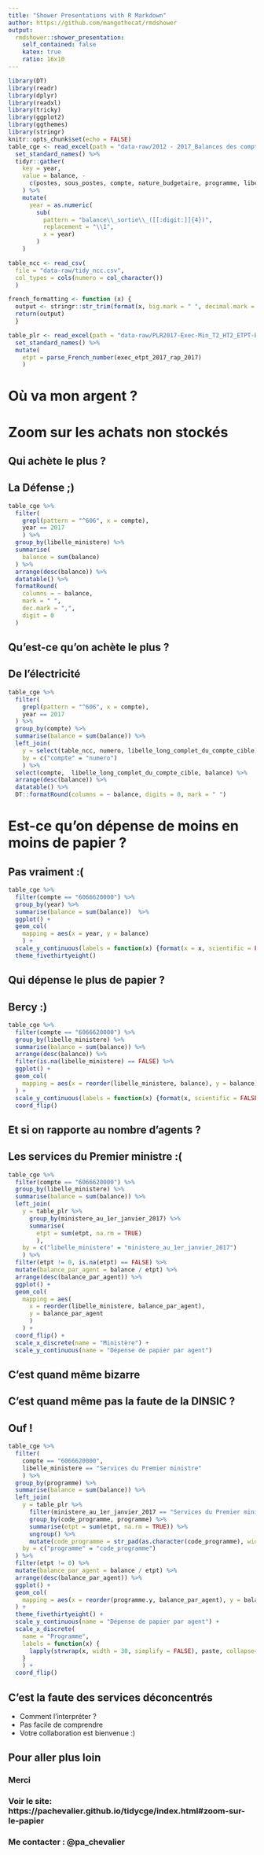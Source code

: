 ```yaml
---
title: "Shower Presentations with R Markdown"
author: https://github.com/mangothecat/rmdshower
output:
  rmdshower::shower_presentation:
    self_contained: false
    katex: true
    ratio: 16x10
---
```


```r
library(DT)
library(readr)
library(dplyr)
library(readxl)
library(tricky)
library(ggplot2)
library(ggthemes)
library(stringr)
knitr::opts_chunk$set(echo = FALSE)
table_cge <- read_excel(path = "data-raw/2012 - 2017_Balances des comptes de l'État.xlsx") %>% 
  set_standard_names() %>%
  tidyr::gather(
    key = year, 
    value = balance, -
      c(postes, sous_postes, compte, nature_budgetaire, programme, libelle_ministere)
    ) %>%
    mutate(
      year = as.numeric(
        sub(
          pattern = "balance\\_sortie\\_([[:digit:]]{4})", 
          replacement = "\\1", 
          x = year)
        )
    )

table_ncc <- read_csv(
  file = "data-raw/tidy_ncc.csv", 
  col_types = cols(numero = col_character())
  )

french_formatting <- function (x) {
  output <- stringr::str_trim(format(x, big.mark = " ", decimal.mark = ",", scientific = FALSE))
  return(output)
  }

table_plr <- read_excel(path = "data-raw/PLR2017-Exec-Min_T2_HT2_ETPT-BG_BA.xlsx") %>%
  set_standard_names() %>%
  mutate(
    etpt = parse_French_number(exec_etpt_2017_rap_2017)
    ) 
```

# Où va mon argent ? 

# Zoom sur les achats non stockés

## Qui achète le plus ?

## La Défense ;)

```r
table_cge %>% 
  filter(
    grepl(pattern = "^606", x = compte), 
    year == 2017
    ) %>%
  group_by(libelle_ministere) %>%
  summarise(
    balance = sum(balance)
  ) %>% 
  arrange(desc(balance)) %>%
  datatable() %>%
  formatRound(
    columns = ~ balance, 
    mark = " ", 
    dec.mark = ",", 
    digit = 0
  )
```

## Qu'est-ce qu'on achète le plus ?

## De l'électricité 

```r
table_cge %>% 
  filter(
    grepl(pattern = "^606", x = compte), 
    year == 2017
  ) %>%
  group_by(compte) %>%
  summarise(balance = sum(balance)) %>%
  left_join(
    y = select(table_ncc, numero, libelle_long_complet_du_compte_cible), 
    by = c("compte" = "numero")
    ) %>%
  select(compte,  libelle_long_complet_du_compte_cible, balance) %>%
  arrange(desc(balance)) %>%
  datatable() %>% 
  DT::formatRound(columns = ~ balance, digits = 0, mark = " ")
```

# Est-ce qu'on dépense de moins en moins de papier ?

## Pas vraiment :(

```r
table_cge %>% 
  filter(compte == "6066620000") %>%
  group_by(year) %>%
  summarise(balance = sum(balance))  %>%
  ggplot() + 
  geom_col(
    mapping = aes(x = year, y = balance)
    ) + 
  scale_y_continuous(labels = function(x) {format(x = x, scientific = FALSE, big.mark = " ")}) + 
  theme_fivethirtyeight()
```

## Qui dépense le plus de papier ?

## Bercy :)

```r
table_cge %>% 
  filter(compte == "6066620000") %>%
  group_by(libelle_ministere) %>%
  summarise(balance = sum(balance)) %>%
  arrange(desc(balance)) %>%
  filter(is.na(libelle_ministere) == FALSE) %>%
  ggplot() + 
  geom_col(
    mapping = aes(x = reorder(libelle_ministere, balance), y = balance)
  ) + 
  scale_y_continuous(labels = function(x) {format(x, scientific = FALSE, big.mark = " ")}) + 
  coord_flip()
```

## Et si on rapporte au nombre d'agents ?

## Les services du Premier ministre :(

```r
table_cge %>% 
  filter(compte == "6066620000") %>%
  group_by(libelle_ministere) %>%
  summarise(balance = sum(balance)) %>%
  left_join(
    y = table_plr %>% 
      group_by(ministere_au_1er_janvier_2017) %>%
      summarise(
        etpt = sum(etpt, na.rm = TRUE)
        ), 
    by = c("libelle_ministere" = "ministere_au_1er_janvier_2017")
    ) %>%
  filter(etpt != 0, is.na(etpt) == FALSE) %>%
  mutate(balance_par_agent = balance / etpt) %>%
  arrange(desc(balance_par_agent)) %>%
  ggplot() + 
  geom_col(
    mapping = aes(
      x = reorder(libelle_ministere, balance_par_agent), 
      y = balance_par_agent
      )
    ) + 
  coord_flip() + 
  scale_x_discrete(name = "Ministère") + 
  scale_y_continuous(name = "Dépense de papier par agent")
```

## C'est quand même bizarre

## C'est quand même pas la faute de la DINSIC ? 

## Ouf !

```r
table_cge %>% 
  filter(
    compte == "6066620000", 
    libelle_ministere == "Services du Premier ministre"
    ) %>%
  group_by(programme) %>%
  summarise(balance = sum(balance)) %>%
  left_join(
    y = table_plr %>%
      filter(ministere_au_1er_janvier_2017 == "Services du Premier ministre") %>%
      group_by(code_programme, programme) %>%
      summarise(etpt = sum(etpt, na.rm = TRUE)) %>%
      ungroup() %>%
      mutate(code_programme = str_pad(as.character(code_programme), width = 4, side = "left", pad = 0 )), 
    by = c("programme" = "code_programme")
  ) %>%
  filter(etpt != 0) %>%
  mutate(balance_par_agent = balance / etpt) %>%
  arrange(desc(balance_par_agent)) %>%
  ggplot() + 
  geom_col(
    mapping = aes(x = reorder(programme.y, balance_par_agent), y = balance_par_agent)
  ) + 
  theme_fivethirtyeight() + 
  scale_y_continuous(name = "Dépense de papier par agent") + 
  scale_x_discrete(
    name = "Programme", 
    labels = function(x) {
      lapply(strwrap(x, width = 30, simplify = FALSE), paste, collapse="\n")
    }
    ) + 
  coord_flip()
```

## C'est la faute des services déconcentrés

* Comment l'interpréter ?
* Pas facile de comprendre
* Votre collaboration est bienvenue :)

## Pour aller plus loin

### Merci 

### Voir le site: https://pachevalier.github.io/tidycge/index.html#zoom-sur-le-papier

### Me contacter : @pa_chevalier

